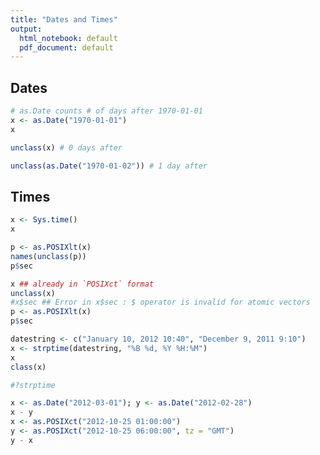 ```yaml
---
title: "Dates and Times"
output:
  html_notebook: default
  pdf_document: default
---
```


## Dates
```r
# as.Date counts # of days after 1970-01-01
x <- as.Date("1970-01-01")
x
```

```r
unclass(x) # 0 days after
```

```r
unclass(as.Date("1970-01-02")) # 1 day after
```


## Times
```r
x <- Sys.time()
x
```

```r
p <- as.POSIXlt(x)
names(unclass(p))
p$sec
```

```r
x ## already in `POSIXct` format
unclass(x)
#x$sec ## Error in x$sec : $ operator is invalid for atomic vectors
p <- as.POSIXlt(x)
p$sec
```


```r
datestring <- c("January 10, 2012 10:40", "December 9, 2011 9:10")
x <- strptime(datestring, "%B %d, %Y %H:%M")
x
class(x)
```


```r
#?strptime
```

```r
x <- as.Date("2012-03-01"); y <- as.Date("2012-02-28")
x - y
x <- as.POSIXct("2012-10-25 01:00:00")
y <- as.POSIXct("2012-10-25 06:00:00", tz = "GMT")
y - x
```

